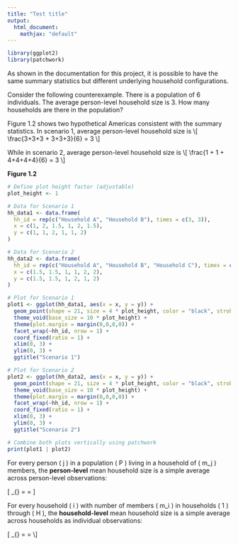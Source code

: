 ```yaml
---
title: "Test title"
output: 
  html_document:
    mathjax: "default"
---
```




```r
library(ggplot2)
library(patchwork)
```

As shown in the documentation for this project, it is possible to have the same summary statistics but different underlying household configurations.


Consider the following counterexample. There is a population of 6 individuals. The average person-level household size is 3. How many households are there in the population?

Figure 1.2 shows two hypothetical Americas consistent with the summary statistics. In scenario 1, average person-level household size is
\\[ 
\\frac{3+3+3 + 3+3+3}{6} = 3
\\]

While in scenario 2, average person-level household size is
\\[ 
\\frac{1 + 1 + 4+4+4+4}{6} = 3
\\]
  
**Figure 1.2**
```r

# Define plot height factor (adjustable)
plot_height <- 1  

# Data for Scenario 1
hh_data1 <- data.frame(
  hh_id = rep(c("Household A", "Household B"), times = c(3, 3)),
  x = c(1, 2, 1.5, 1, 2, 1.5),
  y = c(1, 1, 2, 1, 1, 2)
)

# Data for Scenario 2
hh_data2 <- data.frame(
  hh_id = rep(c("Household A", "Household B", "Household C"), times = c(1, 1, 4)),
  x = c(1.5, 1.5, 1, 1, 2, 2),
  y = c(1.5, 1.5, 1, 2, 1, 2)
)

# Plot for Scenario 1
plot1 <- ggplot(hh_data1, aes(x = x, y = y)) +
  geom_point(shape = 21, size = 4 * plot_height, color = "black", stroke = 1.2 * plot_height) +
  theme_void(base_size = 10 * plot_height) +
  theme(plot.margin = margin(0,0,0,0)) +
  facet_wrap(~hh_id, nrow = 1) +
  coord_fixed(ratio = 1) +
  xlim(0, 3) +
  ylim(0, 3) +
  ggtitle("Scenario 1")

# Plot for Scenario 2
plot2 <- ggplot(hh_data2, aes(x = x, y = y)) +
  geom_point(shape = 21, size = 4 * plot_height, color = "black", stroke = 1.2 * plot_height) +
  theme_void(base_size = 10 * plot_height) +
  theme(plot.margin = margin(0,0,0,0)) +
  facet_wrap(~hh_id, nrow = 1) +
  coord_fixed(ratio = 1) +
  xlim(0, 3) +
  ylim(0, 3) +
  ggtitle("Scenario 2")

# Combine both plots vertically using patchwork
print(plot1 | plot2)
```
For every person \( j \) in a population \( P \) living in a household of \( m_j \) members, the **person-level** mean household size is a simple average across person-level observations:

\[
\text{(Mean HH Size)}_{\text{person}}
= \frac{\sum_{j = 1}^P m_j}{\sum_{i = 1}^H m_i}
= \frac{\sum_{j = 1}^P m_j}{P}
\]

For every household \( i \) with number of members \( m_i \) in households \( 1 \) through \( H \), the **household-level** mean household size is a simple average across households as individual observations:

\[ 
\text{(Mean HH Size)}_{\text{household}} 
= \frac{\sum_{i = 1}^H m_i}{H} 
= \frac{P}{H}
\\]


